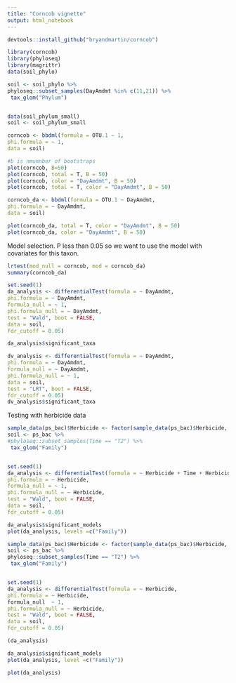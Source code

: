 ```yaml
---
title: "Corncob vignette"
output: html_notebook
---
```


```r
devtools::install_github("bryandmartin/corncob")
```

```r
library(corncob)
library(phyloseq)
library(magrittr)
data(soil_phylo) 
```

```r
soil <- soil_phylo %>%
phyloseq::subset_samples(DayAmdmt %in% c(11,21)) %>%
 tax_glom("Phylum")


data(soil_phylum_small)
soil <- soil_phylum_small
```

```r
corncob <- bbdml(formula = OTU.1 ~ 1,
phi.formula = ~ 1,
data = soil)

#b is nmumnber of bootstraps
plot(corncob, B=50)
plot(corncob, total = T, B = 50)
plot(corncob, color = "DayAmdmt", B = 50)
plot(corncob, total = T, color = "DayAmdmt", B = 50)
```

```r
corncob_da <- bbdml(formula = OTU.1 ~ DayAmdmt,
phi.formula = ~ DayAmdmt,
data = soil)

plot(corncob_da, total = T, color = "DayAmdmt", B = 50)
plot(corncob_da, color = "DayAmdmt", B = 50)
```

Model selection. P less than 0.05 so we want to use the model with covariates for this taxon. 
```r
lrtest(mod_null = corncob, mod = corncob_da)
summary(corncob_da)
```

```r
set.seed(1)
da_analysis <- differentialTest(formula = ~ DayAmdmt,
phi.formula = ~ DayAmdmt,
formula_null = ~ 1,
phi.formula_null = ~ DayAmdmt,
test = "Wald", boot = FALSE,
data = soil,
fdr_cutoff = 0.05)
```

```r
da_analysis$significant_taxa
```

```r
dv_analysis <- differentialTest(formula = ~ DayAmdmt,
phi.formula = ~ DayAmdmt,
formula_null = ~ DayAmdmt,
phi.formula_null = ~ 1,
data = soil,
test = "LRT", boot = FALSE,
fdr_cutoff = 0.05)
dv_analysis$significant_taxa
```

Testing with herbicide data
```r

sample_data(ps_bac)$Herbicide <- factor(sample_data(ps_bac)$Herbicide, levels = c("Non-Treated", "Hand", "Aatrex", "Roundup Powermax", "Clarity"))
soil <- ps_bac %>%
#phyloseq::subset_samples(Time == "T2") %>%
 tax_glom("Family")


set.seed(1)
da_analysis <- differentialTest(formula = ~ Herbicide + Time + Herbicide:Time,
phi.formula = ~ Herbicide,
formula_null = ~ 1,
phi.formula_null = ~ Herbicide,
test = "Wald", boot = FALSE,
data = soil,
fdr_cutoff = 0.05)

da_analysis$significant_models
plot(da_analysis, levels =c("Family"))

```

```r

sample_data(ps_bac)$Herbicide <- factor(sample_data(ps_bac)$Herbicide, levels = c("Non-Treated", "Hand", "Aatrex", "Roundup Powermax", "Clarity"))
soil <- ps_bac %>%
phyloseq::subset_samples(Time == "T2") %>%
 tax_glom("Family")


set.seed(1)
da_analysis <- differentialTest(formula = ~ Herbicide,
phi.formula = ~ Herbicide,
formula_null  ~ 1,
phi.formula_null = ~ Herbicide,
test = "Wald", boot = FALSE,
data = soil,
fdr_cutoff = 0.05)

(da_analysis)

da_analysis$significant_models
plot(da_analysis, level =c("Family"))

plot(da_analysis)
```

